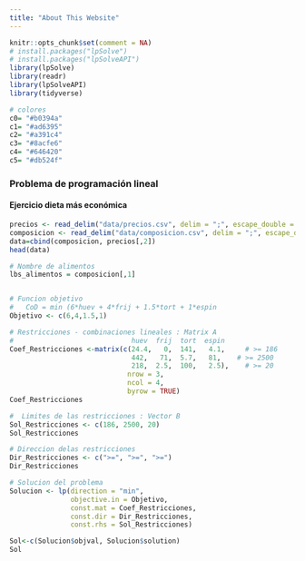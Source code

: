 ```yaml
---
title: "About This Website"
---
```


```r
knitr::opts_chunk$set(comment = NA)
# install.packages("lpSolve")
# install.packages("lpSolveAPI")
library(lpSolve)
library(readr)
library(lpSolveAPI)
library(tidyverse)

# colores
c0= "#b0394a"
c1= "#ad6395"
c2= "#a391c4"
c3= "#8acfe6"
c4= "#646420"
c5= "#db524f"
```




### Problema de programación lineal
#### Ejercicio dieta más económica

```r

precios <- read_delim("data/precios.csv", delim = ";", escape_double = FALSE, trim_ws = TRUE)
composicion <- read_delim("data/composicion.csv", delim = ";", escape_double = FALSE, trim_ws = TRUE)
data=cbind(composicion, precios[,2])
head(data)
```

```r

# Nombre de alimentos
lbs_alimentos = composicion[,1]


# Funcion objetivo
#   CoD = min (6*huev + 4*frij + 1.5*tort + 1*espin  
Objetivo <- c(6,4,1.5,1)

# Restricciones - combinaciones lineales : Matrix A
#                             huev  frij  tort  espin                              
Coef_Restricciones <-matrix(c(24.4,   0,  141,   4.1,     # >= 186
                              442,   71,  5.7,   81,    # >= 2500
                              218,  2.5,  100,   2.5),    # >= 20
                             nrow = 3, 
                             ncol = 4, 
                             byrow = TRUE)
Coef_Restricciones 

#  Limites de las restricciones : Vector B
Sol_Restricciones <- c(186, 2500, 20)
Sol_Restricciones 

# Direccion delas restricciones
Dir_Restricciones <- c(">=", ">=", ">=")
Dir_Restricciones 

# Solucion del problema
Solucion <- lp(direction = "min", 
               objective.in = Objetivo, 
               const.mat = Coef_Restricciones, 
               const.dir = Dir_Restricciones, 
               const.rhs = Sol_Restricciones)

Sol<-c(Solucion$objval, Solucion$solution)
Sol


```

